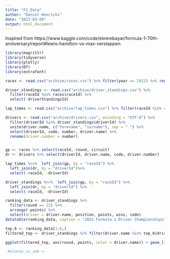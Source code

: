 ```yaml
---
title: "F1_Data"
author: "Daniel Henricks"
date: "2023-03-09"
output: html_document
---
```


Inspired from https://www.kaggle.com/code/ekrembayar/formula-1-70th-anniversary/report#lewis-hamilton-vs-max-verstappen.


```r
library(magrittr)
library(tidyverse)
library(plotly)
library(DT)
library(extrafont)
```


```r

races <- read.csv("archive/races.csv") %>% filter(year == 2022) %>% rename(circuit = name)

driver_standings <- read.csv("archive/driver_standings.csv") %>% 
  filter(raceId %in% races$raceId) %>% 
  select(-driverStandingsId)

lap_times <- read.csv("archive/lap_times.csv") %>% filter(raceId %in% races$raceId)

drivers <- read.csv("archive/drivers.csv", encoding = "UTF-8") %>% 
  filter(driverId %in% driver_standings$driverId) %>% 
  unite(driver.name, c("forename", "surname"), sep = " ") %>% 
  select(driverId, code, number, driver.name) %>% 
  rename(driver.number = number)


gp <- races %>% select(raceId, round, circuit)
dr <- drivers %>% select(driverId, driver.name, code, driver.number)

lap_times %<>%  left_join(gp, by = "raceId") %>%
  left_join(dr, by = "driverId")%>% 
  select(-raceId, -driverId)

driver_standings %<>%  left_join(gp, by = "raceId") %>%
  left_join(dr, by = "driverId") %>% 
  select(-raceId, -driverId)
```

```r
ranking_data <- driver_standings %>%
  filter(round == 22) %>%
  arrange(-points) %>%
  select(driver = driver.name, position, points, wins, code)
datatable(ranking_data, caption = "2022 Formula 1 Driver Championships")
```

```r
top_6 <- ranking_data[1:6,]
filtered_top <- driver_standings %>% filter(driver.name %in% top_6$driver)
```

```r
ggplot(filtered_top, aes(round, points, color = driver.name)) + geom_line() + labs(x = "Race Number", y = "Points", title = "2022 WDC Driver Standings")
```

```r
 #alonso_vs_seb <- 
```